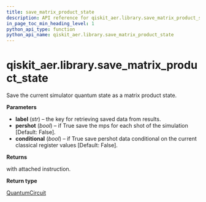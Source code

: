 ```yaml
---
title: save_matrix_product_state
description: API reference for qiskit_aer.library.save_matrix_product_state
in_page_toc_min_heading_level: 1
python_api_type: function
python_api_name: qiskit_aer.library.save_matrix_product_state
---
```


<span id="qiskit-aer-library-save-matrix-product-state" />

# qiskit\_aer.library.save\_matrix\_product\_state

<Function id="qiskit_aer.library.save_matrix_product_state" isDedicatedPage={true} github="https://github.com/qiskit/qiskit-aer/tree/stable/0.11/qiskit_aer/library/save_instructions/save_matrix_product_state.py" signature="save_matrix_product_state(self, label='matrix_product_state', pershot=False, conditional=False)">
  Save the current simulator quantum state as a matrix product state.

  **Parameters**

  *   **label** (*str*) – the key for retrieving saved data from results.
  *   **pershot** (*bool*) – if True save the mps for each shot of the simulation \[Default: False].
  *   **conditional** (*bool*) – if True save pershot data conditional on the current classical register values \[Default: False].

  **Returns**

  with attached instruction.

  **Return type**

  [QuantumCircuit](qiskit.circuit.QuantumCircuit "qiskit.circuit.QuantumCircuit")
</Function>

